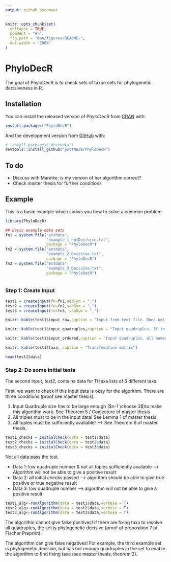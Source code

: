 ```yaml
---
output: github_document
---
```


<!-- README.md is generated from README.Rmd. Please edit that file -->

```r
knitr::opts_chunk$set(
  collapse = TRUE,
  comment = "#>",
  fig.path = "man/figures/README-",
  out.width = "100%"
)
```

# PhyloDecR

<!-- badges: start -->
<!-- badges: end -->

The goal of PhyloDecR is to check sets of taxon sets for phylogenetic decisiveness in R.

## Installation

You can install the released version of PhyloDecR from [CRAN](https://CRAN.R-project.org) with:

``` r
install.packages("PhyloDecR")
```

And the development version from [GitHub](https://github.com/) with:

``` r
# install.packages("devtools")
devtools::install_github("pottNeJa/PhyloDecR")
```
## To do

* Discuss with Mareike: is my version of her algorithm correct? 
* Check master thesis for further conditions

## Example

This is a basic example which shows you how to solve a common problem:

```r
library(PhyloDecR)

## basic example data sets
fn1 = system.file("extdata", 
                  "example_1_notDecisive.txt", 
                  package = "PhyloDecR")
fn2 = system.file("extdata", 
                  "example_2_Decisive.txt", 
                  package = "PhyloDecR")
fn3 = system.file("extdata", 
                  "example_3_Decisive.txt", 
                  package = "PhyloDecR")



```

### Step 1: Create Input

```r
test1 = createInput(fn=fn1,sepSym = ",")
test2 = createInput(fn=fn2,sepSym = ",")
test3 = createInput(fn=fn3, sepSym = "_")

knitr::kable(test1$input_raw,caption = "Input from text file. Does not need to be numeric, does not need to be quadruples")

knitr::kable(test1$input_quadruples,caption = "Input quadruples. If in input was a tree with more than four taxa, all quadruples in that tree are added here")

knitr::kable(test1$input_ordered,caption = "Input quadruples, all numeric from 1 to n (different taxa in input).")

knitr::kable(test1$taxa, caption = "Transfomation matrix")

head(test1$data)
```

### Step 2: Do some initial tests
The second input, *test2*, contains data for 11 taxa lists of 6 different taxa. 

First, we want to check if this input data is okay for the algorithm. There are three conditions (proof see master thesis):

1) Input Quadruple size has to be large enough ($n-1 \choose 3$)to make this algorithm work. See Theorem 5 / Conjecture of master thesis
2) All triples must to be in the input data! See Lemma 1 of master thesis.
3) All tuples must be sufficiently available! --> See Theorem 6 of master thesis.

```r
test1_checks = initialCheck(data = test1$data)
test2_checks = initialCheck(data = test2$data)
test3_checks = initialCheck(data = test3$data)

```

Not all data pass the test. 

* Data 1: low quadruple number & not all tuples sufficiently available --> Algorithm will not be able to give a positive result
* Data 2: all initial checks passed --> algorithm should be able to give true positive or true negative result
* Data 3: low quadruple number --> algorithm will not be able to give a positive result

```r
test1_alg<-runAlgorithm(data = test1$data,verbose = T)
test2_alg<-runAlgorithm(data = test2$data,verbose = T)
test3_alg<-runAlgorithm(data = test3$data,verbose = T)
```

The algorithm cannot give false positives! If there are fixing taxa to resolve all quadruples, the set is phylogenetic decisive (proof of proposition 7 of Fischer Preprint).

The algorithm can give false negatives! For example, the third example set is phylogenetic decisive, but has not enough quadruples in the set to enable the algorithm to find fixing taxa (see master thesis, theorem 2).

